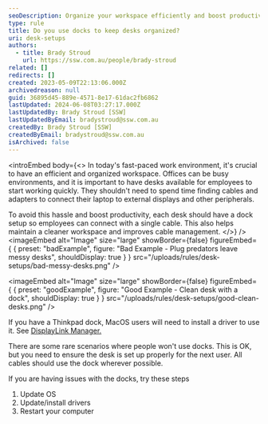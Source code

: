 ```yaml
---
seoDescription: Organize your workspace efficiently and boost productivity with desk docks that keep desks tidy and cables managed.
type: rule
title: Do you use docks to keep desks organized?
uri: desk-setups
authors:
  - title: Brady Stroud
    url: https://ssw.com.au/people/brady-stroud
related: []
redirects: []
created: 2023-05-09T22:13:06.000Z
archivedreason: null
guid: 36895d45-889e-4571-8e17-61dac2fb6862
lastUpdated: 2024-06-08T03:27:17.000Z
lastUpdatedBy: Brady Stroud [SSW]
lastUpdatedByEmail: bradystroud@ssw.com.au
createdBy: Brady Stroud [SSW]
createdByEmail: bradystroud@ssw.com.au
isArchived: false
---
```


<introEmbed
  body={<>
In today's fast-paced work environment, it's crucial to have an efficient and organized workspace. Offices can be busy environments, and it is important to have desks available for employees to start working quickly. They shouldn't need to spend time finding cables and adapters to connect their laptop to external displays and other peripherals.

To avoid this hassle and boost productivity, each desk should have a dock setup so employees can connect with a single cable. This also helps maintain a cleaner workspace and improves cable management.
  </>}
/>
<imageEmbed
  alt="Image"
  size="large"
  showBorder={false}
  figureEmbed={ {
    preset: "badExample",
    figure: "Bad Example - Plug predators leave messy desks",
    shouldDisplay: true
  } }
  src="/uploads/rules/desk-setups/bad-messy-desks.png"
/>

<imageEmbed
  alt="Image"
  size="large"
  showBorder={false}
  figureEmbed={ {
    preset: "goodExample",
    figure: "Good Example - Clean desk with a dock",
    shouldDisplay: true
  } }
  src="/uploads/rules/desk-setups/good-clean-desks.png"
/>

If you have a Thinkpad dock, MacOS users will need to install a driver to use it.
See [DisplayLink Manager.](https://www.synaptics.com/products/displaylink-graphics/downloads/macos)

There are some rare scenarios where people won't use docks. This is OK, but you need to ensure the desk is set up properly for the next user. All cables should use the dock wherever possible.

If you are having issues with the docks, try these steps

1. Update OS
2. Update/install drivers
3. Restart your computer
